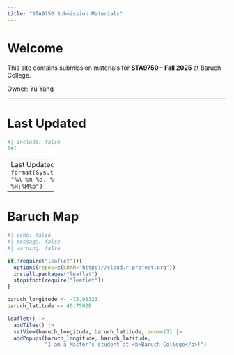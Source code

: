 ```yaml
---
title: "STA9750 Submission Materials"
---
```


# Welcome  

This site contains submission materials for **STA9750 – Fall 2025** at Baruch College.  

Owner: Yu Yang  

---

# Last Updated  

```r
#| include: false
1+1
```
--------------
Last Updated: `r format(Sys.time(), "%A %m %d, %Y at %H:%M%p")`


---

# Baruch Map

```r
#| echo: false
#| message: false
#| warning: false

if(!require("leaflet")){
  options(repos=c(CRAN="https://cloud.r-project.org"))
  install.packages("leaflet")
  stopifnot(require("leaflet"))
}

baruch_longitude <- -73.98333
baruch_latitude <- 40.75028

leaflet() |>
  addTiles() |>
  setView(baruch_longitude, baruch_latitude, zoom=17) |>
  addPopups(baruch_longitude, baruch_latitude,
            "I am a Master's student at <b>Baruch College</b>!")
```
